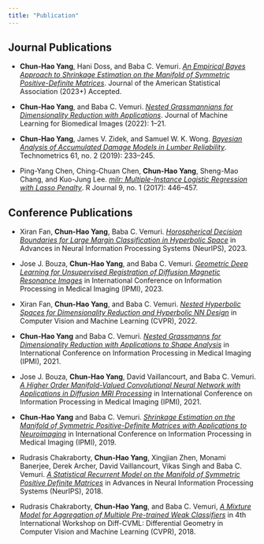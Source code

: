 ```yaml
---
title: "Publication"
---
```


## Journal Publications

-   **Chun-Hao Yang**, Hani Doss, and Baba C. Vemuri. [*An Empirical Bayes Approach to Shrinkage Estimation on the Manifold of Symmetric Positive-Definite Matrices*](https://doi.org/10.1080/01621459.2022.2110877). Journal of the American Statistical Association (2023+) Accepted.

-   **Chun-Hao Yang**, and Baba C. Vemuri. [*Nested Grassmannians for Dimensionality Reduction with Applications*](https://doi.org/10.59275/j.melba.2022-234f). Journal of Machine Learning for Biomedical Images (2022): 1--21.

-   **Chun-Hao Yang**, James V. Zidek, and Samuel W. K. Wong. [*Bayesian Analysis of Accumulated Damage Models in Lumber Reliability*](https://doi.org/10.1080/00401706.2018.1512900). Technometrics 61, no. 2 (2019): 233--245. 

-   Ping-Yang Chen, Ching-Chuan Chen, **Chun-Hao Yang**, Sheng-Mao Chang, and Kuo-Jung Lee. [*milr: Multiple-Instance Logistic Regression with Lasso Penalty*](https://doi.org/10.32614/RJ-2017-013). R Journal 9, no. 1 (2017): 446--457. 

## Conference Publications

- Xiran Fan, **Chun-Hao Yang**, Baba C. Vemuri. [*Horospherical Decision Boundaries for Large Margin Classification in Hyperbolic Space*](https://proceedings.neurips.cc/paper_files/paper/2023/hash/24cb8b08f3cb2f59671e33faac4790e6-Abstract-Conference.html) in Advances in Neural Information Processing Systems (NeurIPS), 2023.

- Jose J. Bouza, **Chun-Hao Yang**, and Baba C. Vemuri. [*Geometric Deep Learning for Unsupervised Registration of Diffusion Magnetic Resonance Images*](https://doi.org/10.1007/978-3-031-34048-2_43) in International Conference on Information Processing in Medical Imaging (IPMI), 2023.

- Xiran Fan, **Chun-Hao Yang**, and Baba C. Vemuri. [*Nested Hyperbolic Spaces for Dimensionality Reduction and Hyperbolic NN Design*](https://doi.org/10.1109/CVPR52688.2022.00045) in Computer Vision and Machine Learning (CVPR), 2022.

- **Chun-Hao Yang** and Baba C. Vemuri. [*Nested Grassmanns for Dimensionality Reduction with Applications to Shape Analysis*](https://doi.org/10.1007/978-3-030-78191-0_11) in International Conference on Information Processing in Medical Imaging (IPMI), 2021.

- Jose J. Bouza, **Chun-Hao Yang**, David Vaillancourt, and Baba C. Vemuri. [*A Higher Order Manifold-Valued Convolutional Neural Network with Applications in Diffusion MRI Processing*](https://doi.org/10.1007/978-3-030-78191-0_24) in International Conference on Information Processing in Medical Imaging (IPMI), 2021.

- **Chun-Hao Yang** and Baba C. Vemuri. [*Shrinkage Estimation on the Manifold of Symmetric Positive-Definite Matrices with Applications to Neuroimaging*](https://doi.org/10.1007/978-3-030-20351-1_44) in International Conference on Information Processing in Medical Imaging (IPMI), 2019.

- Rudrasis Chakraborty, **Chun-Hao Yang**, Xingjian Zhen, Monami Banerjee, Derek Archer, David Vaillancourt, Vikas Singh and Baba C. Vemuri. [*A Statistical Recurrent Model on the Manifold of Symmetric Positive Definite Matrices*](https://papers.nips.cc/paper_files/paper/2018/hash/7070f9088e456682f0f84f815ebda761-Abstract.html) in Advances in Neural Information Processing Systems (NeurIPS), 2018.

- Rudrasis Chakraborty, **Chun-Hao Yang**, and Baba C. Vemuri, [*A Mixture Model for Aggregation of Multiple Pre-trained Weak Classifiers*](https://doi.org/10.1109/CVPRW.2018.00074) in 4th International Workshop on Diff-CVML: Differential Geometry in Computer Vision and Machine Learning (CVPR), 2018.

